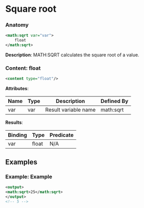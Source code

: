 # Square root

### Anatomy

```xml
<math:sqrt var="var">
    float
</math:sqrt>
```

 **Description**:
 MATH:SQRT calculates the square root of a value.

### Content: float

```xml
<content type="float"/>
```

**Attributes**:

| Name | Type | Description | Defined By |
| ---- | ---- | ----------- | ---------- |
| var | var | Result variable name | math:sqrt |


**Results**:

| Binding | Type | Predicate |
| ------- | ---- | --------- |
| var | float | N/A |


## Examples

### Example: Example

```xml
<output>
<math:sqrt>25</math:sqrt>
</output>
<!-- 5 -->
```

